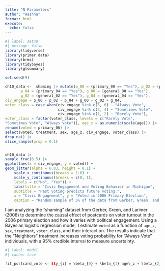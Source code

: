 ```yaml
---
title: "N Parameters"
author: "Aashna"
format: html
execute: 
  echo: false
---
```


```r
#| label: setup
#| message: false
library(tidyverse)
library(primer.data)
library(brms)
library(tidybayes)
library(gtsummary)
```

```r
set.seed(9)

ch10_data <-  shaming |> mutate(p_00 = (primary_00 == "Yes"), p_02 = (primary_02 == "Yes"),
       p_04 = (primary_04 == "Yes"), g_00 = (general_00 == "Yes"),
       g_02 = (general_02 == "Yes"), g_04 = (general_04 == "Yes"),
civ_engage = p_00 + p_02 + p_04 + g_00 + g_02 + g_04,
voter_class = case_when(civ_engage %in% c(5, 6) ~ "Always Vote",
                        civ_engage %in% c(3, 4) ~ "Sometimes Vote",
                        civ_engage %in% c(1, 2) ~ "Rarely Vote"),
voter_class = factor(voter_class, levels = c("Rarely Vote", 
"Sometimes Vote", "Always Vote")), age_z = as.numeric(scale(age))) |> 
rename(voted = primary_06) |> 
select(voted, treatment, sex, age_z, civ_engage, voter_class) |> 
drop_na() |> 
slice_sample(prop = 0.1)


ch10_data |> 
sample_frac(0.5) |> 
ggplot(aes(x = civ_engage, y = voted)) + 
geom_jitter(alpha = 0.03, height = 0.1) +
    scale_x_continuous(breaks = 1:6) + 
    scale_y_continuous(breaks = c(0, 1), 
    labels = c("No", "Yes")) + 
    labs(title = "Civic Engagement and Voting Behavior in Michigan", 
    subtitle = "Past voting predicts future voting.", 
    x = "Civic Engagement", y = "Voted in 2006 Primary Election", 
    caption = "Random sample of 5% of the data from Gerber, Green, and Larimer(2008)")
```

I am analyzing the "shaming" dataset from Gerber, Green, and Larimer (2008) to determine the causal effect of postcards on voter turnout in the 2006 primary election and how it varies with political engagement. Using a Bayesian logistic regression model, I estimate `voted` as a function of `age_z`, `sex`, `treatment`, `voter_class`, and their interaction. The results indicate that the "Neighbors" treatment increases voting probability for "Always Vote" individuals, with a 95% credible interval to measure uncertainty.

```r
#| label: model
#| cache: true

fit_postcard_vote <- $$y_{i} = \beta_{0} + \beta_{1} age\_z + \beta_{2}male_i + \beta_{3}civic\_duty_i + \\ \beta_{4}hawthorne_i + \beta_{5}self_i + \beta_{6}neighbors_i + \\ \beta_{7}Sometimes\ vote_i + \beta_{8}Always\ vote_i + \\ \beta_{9}civic\_duty_i Sometimes\ vote_i + \beta_{10}hawthorne_i Sometimes\ vote_i + \\ \beta_{11}self_i Sometimes\ vote_i + \beta_{11}neighbors_i Sometimes\ vote_i + \\ \beta_{12}civic\_duty_i Always\ vote_i + \beta_{13}hawthorne_i Always\ vote_i + \\ \beta_{14}self_i Always\ vote_i + \beta_{15}neighbors_i Always\ vote_i + \epsilon_{i}$$

```

